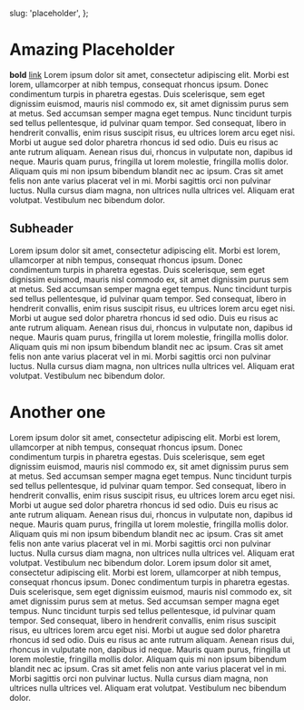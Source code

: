   slug: 'placeholder',
};

# Amazing Placeholder

**bold**
[link](somewhere)
Lorem ipsum dolor sit amet, consectetur adipiscing elit. Morbi est lorem, ullamcorper at nibh tempus, consequat rhoncus ipsum. Donec condimentum turpis in pharetra egestas. Duis scelerisque, sem eget dignissim euismod, mauris nisl commodo ex, sit amet dignissim purus sem at metus. Sed accumsan semper magna eget tempus. Nunc tincidunt turpis sed tellus pellentesque, id pulvinar quam tempor. Sed consequat, libero in hendrerit convallis, enim risus suscipit risus, eu ultrices lorem arcu eget nisi. Morbi ut augue sed dolor pharetra rhoncus id sed odio. Duis eu risus ac ante rutrum aliquam. Aenean risus dui, rhoncus in vulputate non, dapibus id neque. Mauris quam purus, fringilla ut lorem molestie, fringilla mollis dolor. Aliquam quis mi non ipsum bibendum blandit nec ac ipsum. Cras sit amet felis non ante varius placerat vel in mi. Morbi sagittis orci non pulvinar luctus. Nulla cursus diam magna, non ultrices nulla ultrices vel. Aliquam erat volutpat. Vestibulum nec bibendum dolor.

## Subheader

Lorem ipsum dolor sit amet, consectetur adipiscing elit. Morbi est lorem, ullamcorper at nibh tempus, consequat rhoncus ipsum. Donec condimentum turpis in pharetra egestas. Duis scelerisque, sem eget dignissim euismod, mauris nisl commodo ex, sit amet dignissim purus sem at metus. Sed accumsan semper magna eget tempus. Nunc tincidunt turpis sed tellus pellentesque, id pulvinar quam tempor. Sed consequat, libero in hendrerit convallis, enim risus suscipit risus, eu ultrices lorem arcu eget nisi. Morbi ut augue sed dolor pharetra rhoncus id sed odio. Duis eu risus ac ante rutrum aliquam. Aenean risus dui, rhoncus in vulputate non, dapibus id neque. Mauris quam purus, fringilla ut lorem molestie, fringilla mollis dolor. Aliquam quis mi non ipsum bibendum blandit nec ac ipsum. Cras sit amet felis non ante varius placerat vel in mi. Morbi sagittis orci non pulvinar luctus. Nulla cursus diam magna, non ultrices nulla ultrices vel. Aliquam erat volutpat. Vestibulum nec bibendum dolor.

# Another one

Lorem ipsum dolor sit amet, consectetur adipiscing elit. Morbi est lorem, ullamcorper at nibh tempus, consequat rhoncus ipsum. Donec condimentum turpis in pharetra egestas. Duis scelerisque, sem eget dignissim euismod, mauris nisl commodo ex, sit amet dignissim purus sem at metus. Sed accumsan semper magna eget tempus. Nunc tincidunt turpis sed tellus pellentesque, id pulvinar quam tempor. Sed consequat, libero in hendrerit convallis, enim risus suscipit risus, eu ultrices lorem arcu eget nisi. Morbi ut augue sed dolor pharetra rhoncus id sed odio. Duis eu risus ac ante rutrum aliquam. Aenean risus dui, rhoncus in vulputate non, dapibus id neque. Mauris quam purus, fringilla ut lorem molestie, fringilla mollis dolor. Aliquam quis mi non ipsum bibendum blandit nec ac ipsum. Cras sit amet felis non ante varius placerat vel in mi. Morbi sagittis orci non pulvinar luctus. Nulla cursus diam magna, non ultrices nulla ultrices vel. Aliquam erat volutpat. Vestibulum nec bibendum dolor.
Lorem ipsum dolor sit amet, consectetur adipiscing elit. Morbi est lorem, ullamcorper at nibh tempus, consequat rhoncus ipsum. Donec condimentum turpis in pharetra egestas. Duis scelerisque, sem eget dignissim euismod, mauris nisl commodo ex, sit amet dignissim purus sem at metus. Sed accumsan semper magna eget tempus. Nunc tincidunt turpis sed tellus pellentesque, id pulvinar quam tempor. Sed consequat, libero in hendrerit convallis, enim risus suscipit risus, eu ultrices lorem arcu eget nisi. Morbi ut augue sed dolor pharetra rhoncus id sed odio. Duis eu risus ac ante rutrum aliquam. Aenean risus dui, rhoncus in vulputate non, dapibus id neque. Mauris quam purus, fringilla ut lorem molestie, fringilla mollis dolor. Aliquam quis mi non ipsum bibendum blandit nec ac ipsum. Cras sit amet felis non ante varius placerat vel in mi. Morbi sagittis orci non pulvinar luctus. Nulla cursus diam magna, non ultrices nulla ultrices vel. Aliquam erat volutpat. Vestibulum nec bibendum dolor.
